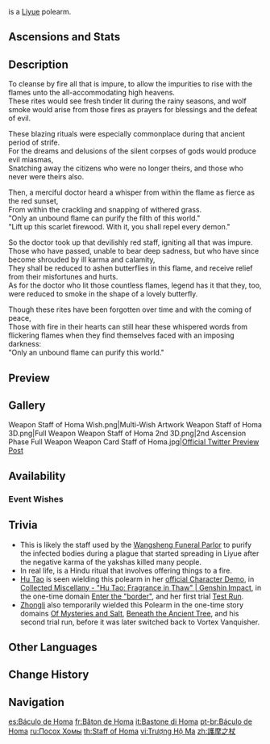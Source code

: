{{Weapon Infobox
|id             = 13501
|image          = <gallery>
Weapon Staff of Homa.png|Base
Weapon Staff of Homa 2nd.png|2nd Ascension
</gallery>
|type           = Polearm
|releaseDate    = 2021-02-23
|quality        = 5
|base_atk       = 46
|2nd_stat_type  = CRIT DMG
|2nd_stat       = 14.4%
|obtain         = Weapon Event Wishes
|passive        = Reckless Cinnabar
|effect         = HP increased by (var1)%. Additionally, provides an ATK Bonus based on (var2)% of the wielder's Max HP. When the wielder's HP is less than 50%, this ATK bonus is increased by an additional (var3)% of Max HP.
|eff_rank1_var1 = 20
|eff_rank2_var1 = 25
|eff_rank3_var1 = 30
|eff_rank4_var1 = 35
|eff_rank5_var1 = 40
|eff_rank1_var2 = 0.8
|eff_rank2_var2 = 1
|eff_rank3_var2 = 1.2
|eff_rank4_var2 = 1.4
|eff_rank5_var2 = 1.6
|eff_rank1_var3 = 1
|eff_rank2_var3 = 1.2
|eff_rank3_var3 = 1.4
|eff_rank4_var3 = 1.6
|eff_rank5_var3 = 1.8
|eff_att1       = HP
|eff_att2       = ATK
}}
{{Description|A "firewood staff" that was once used in ancient and long-lost rituals.}}
{{Lang|'''Staff of Homa'''|zh=护摩之杖}} is a [[Liyue]] polearm.

==Ascensions and Stats==
{{Weapon Ascensions and Stats
|ascendMat1 = Grain of Aerosiderite
|ascendMat2 = Piece of Aerosiderite
|ascendMat3 = Bit of Aerosiderite
|ascendMat4 = Chunk of Aerosiderite
|bossMat1   = Dead Ley Line Branch
|bossMat2   = Dead Ley Line Leaves
|bossMat3   = Ley Line Sprout
|commonMat1 = Slime Condensate
|commonMat2 = Slime Secretions
|commonMat3 = Slime Concentrate
}}

==Description==
To cleanse by fire all that is impure, to allow the impurities to rise with the flames unto the all-accommodating high heavens.<br />
These rites would see fresh tinder lit during the rainy seasons, and wolf smoke would arise from those fires as prayers for blessings and the defeat of evil.

These blazing rituals were especially commonplace during that ancient period of strife.<br />
For the dreams and delusions of the silent corpses of gods would produce evil miasmas,<br />
Snatching away the citizens who were no longer theirs, and those who never were theirs also.

Then, a merciful doctor heard a whisper from within the flame as fierce as the red sunset,<br />
From within the crackling and snapping of withered grass.<br />
"Only an unbound flame can purify the filth of this world."<br />
"Lift up this scarlet firewood. With it, you shall repel every demon."

So the doctor took up that devilishly red staff, igniting all that was impure.<br />
Those who have passed, unable to bear deep sadness, but who have since become shrouded by ill karma and calamity,<br />
They shall be reduced to ashen butterflies in this flame, and receive relief from their misfortunes and hurts.<br />
As for the doctor who lit those countless flames, legend has it that they, too, were reduced to smoke in the shape of a lovely butterfly.

Though these rites have been forgotten over time and with the coming of peace,<br />
Those with fire in their hearts can still hear these whispered words from flickering flames when they find themselves faced with an imposing darkness:<br />
"Only an unbound flame can purify this world."

==Preview==
{{Preview
|file    = Weapon Staff of Homa Passive
|caption = Reckless Cinnabar animation - HP < 50%
}}

==Gallery==
<gallery>
Weapon Staff of Homa Wish.png|Multi-Wish Artwork
Weapon Staff of Homa 3D.png|Full Weapon
Weapon Staff of Homa 2nd 3D.png|2nd Ascension Phase Full Weapon
Weapon Card Staff of Homa.jpg|[https://twitter.com/GenshinImpact/status/1363340265461702657 Official Twitter Preview Post]
</gallery>

==Availability==
===Event Wishes===
{{Featured}}

==Trivia==
*This is likely the staff used by the [[Wangsheng Funeral Parlor]] to purify the infected bodies during a plague that started spreading in Liyue after the negative karma of the yakshas killed many people.
*In real life, {{w|Homa (ritual)|Homa}} is a Hindu ritual that involves offering things to a fire.
*[[Hu Tao]] is seen wielding this polearm in her [https://youtu.be/qrH9vMZBwAk official Character Demo], in [https://youtu.be/2dcaQiLBqEo Collected Miscellany - "Hu Tao: Fragrance in Thaw" | Genshin Impact], in the one-time domain [[Enter the "border"]], and her first trial [[Test Run - Character Trial Event|Test Run]].
*[[Zhongli]] also temporarily wielded this Polearm in the one-time story domains [[Of Mysteries and Salt]], [[Beneath the Ancient Tree]], and his second trial run, before it was later switched back to Vortex Vanquisher.

==Other Languages==
{{Flex|
===Weapon===
{{Other Languages
|en      = Staff of Homa
|zhs     = 护摩之杖
|zhs_rm  = Hùmó zhī Zhàng
|zht     = 護摩之杖
|zht_rm  = Hùmó zhī Zhàng
|zh_tl   = Staff of Homa
|ja      = 護摩の杖
|ja_rm   = Goma no Tsue
|ja_tl   = Staff of Homa
|ko      = 호마의 지팡이
|ko_rm   = Homa-ui Jipang'i
|ko_tl   = Staff of Homa
|es      = Báculo de Homa
|es_tl   = Staff of Homa
|fr      = Bâton de Homa
|fr_tl   = Staff of Homa
|ru      = Посох Хомы
|ru_tl   = Staff of Homa
|th      = Staff of Homa
|vi      = Trượng Hộ Ma
|vi_tl   = Homa Staff
|de      = Homa-Stab
|de_tl   = Homa Staff
|id      = Staff of Homa
|pt      = Báculo de Homa
|pt_tl   = Staff of Homa
|tr      = Homa'nın Asası
|tr_tl   = 
|it      = Bastone di Homa
|it_tl   = Staff of Homa
}}
|
===Passive===
{{Other Languages
|en      = Reckless Cinnabar
|zhs     = 无羁的朱赤之蝶
|zhs_rm  = Wújī de Zhūchì zhī Dié
|zht     = 無羈的朱赤之蝶
|zht_rm  = Wújī de Zhūchì zhī Dié
|zh_tl   = 
|ja      = 縛り無き朱色の蝶
|ja_rm   = Shibari Naki Shuiro no Chou
|ja_tl   = Butterfly of Boundless Vermilion
|ko      = 자유의 붉은 나비
|ko_rm   = Jayu-ui Bulgeun Nabi
|ko_tl   = Red Butterfly of Freedom
|es      = Libertad de la mariposa cinabrio
|es_tl   = Liberty of the Cinnabar Butterfly
|fr      = Papillon écarlate libre
|fr_tl   = Free Scarlet Butterfly
|ru      = Безрассудная бабочка
|ru_tl   = Reckless Butterfly
|th      = Reckless Cinnabar
|vi      = Bướm Đỏ Tự Do
|vi_tl   = 
|de      = Ungezügelter Schmetterling
|de_tl   = 
|id      = Reckless Cinnabar
|pt      = Liberdade da Borboleta Vermelha
|pt_tl   = 
|tr      = Pervasız Sülüğen
|tr_tl   = 
|it      = Farfalletta vermiglia
|it_tl   = 
}}
}}

==Change History==
{{Change History|1.3}}

==Navigation==
{{Weapon Navbox|type=Polearms}}

[[es:Báculo de Homa]]
[[fr:Bâton de Homa]]
[[it:Bastone di Homa]]
[[pt-br:Báculo de Homa]]
[[ru:Посох Хомы]]
[[th:Staff of Homa]]
[[vi:Trượng Hộ Ma]]
[[zh:護摩之杖]]